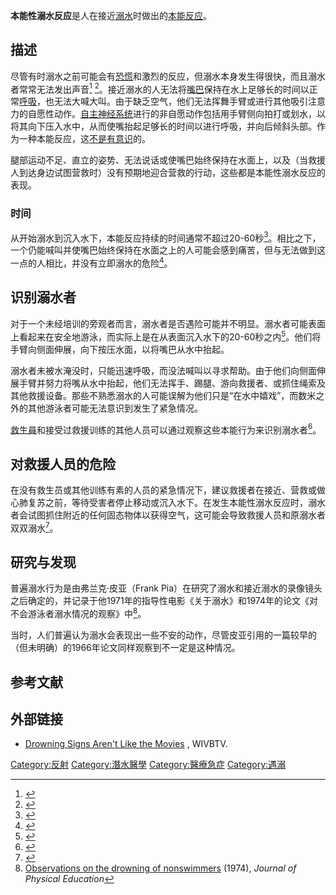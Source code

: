 {{medical}}
'''本能性溺水反应'''是人在接近[[遇溺|溺水]]时做出的[[本能|本能反应]]。

== 描述 ==
尽管有时溺水之前可能会有[[恐慌|恐慌]]和激烈的反应，但溺水本身发生得很快，而且溺水者常常无法发出声音<ref name="irish times">{{Cite news|author=O'Connell|first=Claire|title=What stops people shouting and waving when drowning?|url=http://www.irishtimes.com/newspaper/health/2010/0803/1224276085079.html|accessdate=2010-12-29|work=[[Irish_Times|Irish Times]]|date=2010-08-03|archive-url=https://web.archive.org/web/20121022212412/http://www.irishtimes.com/newspaper/health/2010/0803/1224276085079.html|archive-date=2012-10-22|dead-url=no}}</ref> <ref name="mariovittoneblog">{{Cite news|author=Vittone|first=Mario|title=Drowning Doesn't Look Like Drowning|url=http://mariovittone.com/2010/05/154/|accessdate=2011-01-06|archive-url=https://web.archive.org/web/20110103191320/http://mariovittone.com/2010/05/154/|archive-date=2011-01-03|dead-url=yes}}</ref>。接近溺水的人无法将[[口腔|嘴巴]]保持在水上足够长的时间以正常[[呼吸|呼吸]]，也无法大喊大叫。由于缺乏空气，他们无法挥舞手臂或进行其他吸引注意力的自愿性动作。[[自主神经系统|自主神经系统]]进行的非自愿动作包括用手臂侧向拍打或划水，以将其向下压入水中，从而使嘴抬起足够长的时间以进行呼吸，并向后倾斜头部。作为一种本能反应，这[[反射_(生理学)|不是有意识]]的。

腿部运动不足、直立的姿势、无法说话或使嘴巴始终保持在水面上，以及（当救援人到达身边试图营救时）没有预期地迎合营救的行动，这些都是本能性溺水反应的表现。

=== 时间 ===
从开始溺水到沉入水下，本能反应持续的时间通常不超过20-60秒<ref name="red cross">{{Cite book|last=[[American_Red_Cross|American Red Cross]]|title=Chapter 5|publisher=Mosby Lifeline|url=https://books.google.com/?id=VJ7IqLw5A14C&dq=american+red+cross+manual+%22lifeguarding+today%22&q=60+seconds#search_anchor|page=57|isbn=9780801675553|year=1995}}</ref>。相比之下，一个仍能喊叫并使嘴巴始终保持在水面之上的人可能会感到痛苦，但与无法做到这一点的人相比，并没有立即溺水的危险<ref name="irish times">{{Cite news|author=O'Connell|first=Claire|title=What stops people shouting and waving when drowning?|url=http://www.irishtimes.com/newspaper/health/2010/0803/1224276085079.html|accessdate=2010-12-29|work=[[Irish_Times|Irish Times]]|date=2010-08-03|archive-url=https://web.archive.org/web/20121022212412/http://www.irishtimes.com/newspaper/health/2010/0803/1224276085079.html|archive-date=2012-10-22|dead-url=no}}</ref>。 

== 识别溺水者 ==
对于一个未经培训的旁观者而言，溺水者是否遇险可能并不明显。溺水者可能表面上看起来在安全地游泳，而实际上是在从表面沉入水下的20-60秒之内<ref name="red cross">{{Cite book|last=[[American_Red_Cross|American Red Cross]]|title=Chapter 5|publisher=Mosby Lifeline|url=https://books.google.com/?id=VJ7IqLw5A14C&dq=american+red+cross+manual+%22lifeguarding+today%22&q=60+seconds#search_anchor|page=57|isbn=9780801675553|year=1995}}</ref>。他们将手臂向侧面伸展，向下按压水面，以将嘴巴从水中抬起。 

溺水者未被水淹没时，只能迅速呼吸，而没法喊叫以寻求帮助。由于他们向侧面伸展手臂并努力将嘴从水中抬起，他们无法挥手、踢腿、游向救援者、或抓住绳索及其他救援设备。那些不熟悉溺水的人可能误解为他们只是“在水中嬉戏”，而数米之外的其他游泳者可能无法意识到发生了紧急情况。 

[[救生員|救生員]]和接受过救援训练的其他人员可以通过观察这些本能行为来识别溺水者<ref>{{Cite web|title=Drowning Doesn't Look Like Drowning — Foster Community Online|url=http://www.foster.vic.au/drowning-doesnt-look-like-drowning/|accessdate=2014-05-30|date=|publisher=Foster.vic.au|archive-url=https://web.archive.org/web/20140308194559/http://www.foster.vic.au/drowning-doesnt-look-like-drowning/|archive-date=2014-03-08|dead-url=no}}</ref>。 

== 对救援人员的危险 ==
在没有救生员或其他训练有素的人员的紧急情况下，建议救援者在接近、营救或做心肺复苏之前，等待受害者停止移动或沉入水下。在发生本能性溺水反应时，溺水者会试图抓住附近的任何固态物体以获得空气，这可能会导致救援人员和原溺水者双双溺水<ref>{{Cite web|title=Why do people often drown together?|url=http://www.livescience.com/6866-people-drown.html|accessdate=12 December 2016|author=Rowan|date=14 August 2010|first=Karen|publisher=[[Live_Science|Live Science]]|archive-url=https://web.archive.org/web/20170528022939/http://www.livescience.com/6866-people-drown.html|archive-date=2017-05-28|dead-url=no}}</ref>。 

== 研究与发现 ==
普遍溺水行为是由弗兰克·皮亚（Frank Pia）在研究了溺水和接近溺水的录像镜头之后确定的，并记录于他1971年的指导性电影《关于溺水》和1974年的论文《对不会游泳者溺水情况的观察》中<ref name="Pia74">[http://www.pia-enterprises.com/observations.rtf Observations on the drowning of nonswimmers] {{Wayback|url=http://www.pia-enterprises.com/observations.rtf |date=20160304231813 }} (1974), ''Journal of Physical Education''</ref>。 

当时，人们普遍认为溺水会表现出一些不安的动作，尽管皮亚引用的一篇较早的（但未明确）的1966年论文同样观察到不一定是这种情况。 

== 参考文献 ==
{{Reflist|refs=}}

== 外部链接 ==

* [https://www.youtube.com/watch?v=X1mVcSUttX4 Drowning Signs Aren't Like the Movies] {{Wayback|url=https://www.youtube.com/watch?v=X1mVcSUttX4 |date=20201208143522 }}, WIVBTV.

{{Underwater diving}}
[[Category:反射|Category:反射]]
[[Category:潛水醫學|Category:潛水醫學]]
[[Category:醫療急症|Category:醫療急症]]
[[Category:遇溺|Category:遇溺]]